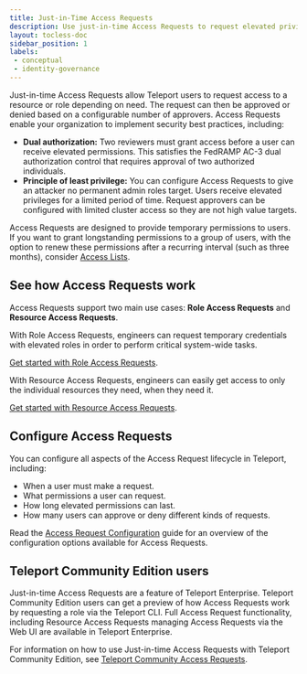 ```yaml
---
title: Just-in-Time Access Requests
description: Use just-in-time Access Requests to request elevated privileges.
layout: tocless-doc
sidebar_position: 1
labels:
 - conceptual
 - identity-governance
---
```


Just-in-time Access Requests allow Teleport users to request access to a
resource or role depending on need. The request can then be approved or denied
based on a configurable number of approvers. Access Requests enable your
organization to implement security best practices, including:

- **Dual authorization:** Two reviewers must grant access before a user can
  receive elevated permissions. This satisfies the FedRAMP AC-3 dual
  authorization control that requires approval of two authorized individuals.
- **Principle of least privilege:** You can configure Access Requests to give an
  attacker no permanent admin roles target.  Users receive elevated privileges
  for a limited period of time. Request approvers can be configured with limited
  cluster access so they are not high value targets.

Access Requests are designed to provide temporary permissions to users. If you
want to grant longstanding permissions to a group of users, with the option to
renew these permissions after a recurring interval (such as three months),
consider [Access Lists](../access-lists/access-lists.mdx). 

## See how Access Requests work

Access Requests support two main use cases: **Role Access Requests**
and **Resource Access Requests**.

With Role Access Requests, engineers can request temporary credentials with
elevated roles in order to perform critical system-wide tasks.

[Get started with Role Access Requests](role-requests.mdx).

With Resource Access Requests, engineers can easily get access to only the
individual resources they need, when they need it.

[Get started with Resource Access Requests](resource-requests.mdx).

## Configure Access Requests

You can configure all aspects of the Access Request lifecycle in Teleport,
including:

- When a user must make a request.
- What permissions a user can request.
- How long elevated permissions can last.
- How many users can approve or deny different kinds of requests.

Read the [Access Request
Configuration](access-request-configuration.mdx) guide for an
overview of the configuration options available for Access Requests.

## Teleport Community Edition users

Just-in-time Access Requests are a feature of Teleport Enterprise. Teleport
Community Edition users can get a preview of how Access Requests work by
requesting a role via the Teleport CLI. Full Access Request functionality,
including Resource Access Requests managing Access Requests via the Web UI are
available in Teleport Enterprise.

For information on how to use Just-in-time Access Requests with Teleport Community 
Edition, see [Teleport Community Access Requests](oss-role-requests.mdx).


